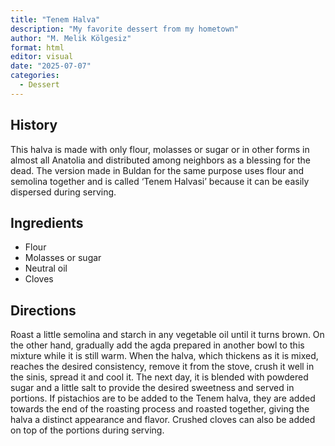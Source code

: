 ```yaml
---
title: "Tenem Halva"
description: "My favorite dessert from my hometown"
author: "M. Melik Kölgesiz"
format: html
editor: visual
date: "2025-07-07"
categories:
  - Dessert
---
```


## History

This halva is made with only flour, molasses or sugar or in other forms in almost all Anatolia and distributed among neighbors as a blessing for the dead. The version made in Buldan for the same purpose uses flour and semolina together and is called 'Tenem Halvasi' because it can be easily dispersed during serving.

## Ingredients

-   Flour
-   Molasses or sugar
-   Neutral oil
-   Cloves

## Directions

Roast a little semolina and starch in any vegetable oil until it turns brown. On the other hand, gradually add the agda prepared in another bowl to this mixture while it is still warm. When the halva, which thickens as it is mixed, reaches the desired consistency, remove it from the stove, crush it well in the sinis, spread it and cool it. The next day, it is blended with powdered sugar and a little salt to provide the desired sweetness and served in portions. If pistachios are to be added to the Tenem halva, they are added towards the end of the roasting process and roasted together, giving the halva a distinct appearance and flavor. Crushed cloves can also be added on top of the portions during serving.
